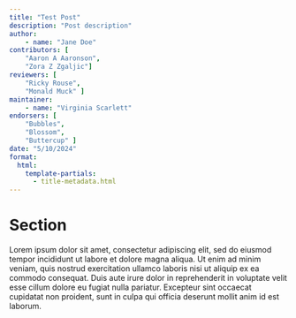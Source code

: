 ```yaml
---
title: "Test Post"
description: "Post description"
author: 
    - name: "Jane Doe"
contributors: [
    "Aaron A Aaronson",
    "Zora Z Zgaljic"]
reviewers: [
    "Ricky Rouse",
    "Monald Muck" ]
maintainer:
    - name: "Virginia Scarlett"
endorsers: [
    "Bubbles",
    "Blossom",
    "Buttercup" ]
date: "5/10/2024"
format:
  html:
    template-partials:
      - title-metadata.html
---
```


# Section

Lorem ipsum dolor sit amet, consectetur adipiscing elit, sed do eiusmod tempor incididunt ut labore et dolore magna aliqua. Ut
enim ad minim veniam, quis nostrud exercitation ullamco laboris nisi ut aliquip ex ea commodo consequat. Duis aute irure dolor
in reprehenderit in voluptate velit esse cillum dolore eu fugiat nulla pariatur. Excepteur sint occaecat cupidatat non proident,
sunt in culpa qui officia deserunt mollit anim id est laborum.
